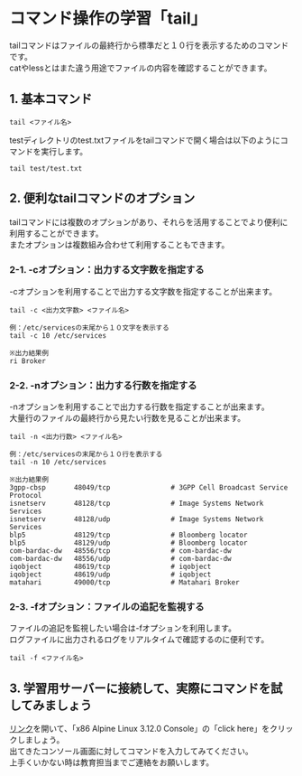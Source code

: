 # コマンド操作の学習「tail」
tailコマンドはファイルの最終行から標準だと１０行を表示するためのコマンドです。  
catやlessとはまた違う用途でファイルの内容を確認することができます。
## 1. 基本コマンド
```shell
tail <ファイル名>
```
testディレクトリのtest.txtファイルをtailコマンドで開く場合は以下のようにコマンドを実行します。
```shell
tail test/test.txt
```
## 2. 便利なtailコマンドのオプション
tailコマンドには複数のオプションがあり、それらを活用することでより便利に利用することができます。  
またオプションは複数組み合わせて利用することもできます。
### 2-1. -cオプション：出力する文字数を指定する
-cオプションを利用することで出力する文字数を指定することが出来ます。  
```shell
tail -c <出力文字数> <ファイル名>

例：/etc/servicesの末尾から１０文字を表示する
tail -c 10 /etc/services

※出力結果例
ri Broker
```
### 2-2. -nオプション：出力する行数を指定する
-nオプションを利用することで出力する行数を指定することが出来ます。  
大量行のファイルの最終行から見たい行数を見ることが出来ます。
```shell
tail -n <出力行数> <ファイル名>

例：/etc/servicesの末尾から１０行を表示する
tail -n 10 /etc/services

※出力結果例
3gpp-cbsp       48049/tcp               # 3GPP Cell Broadcast Service Protocol
isnetserv       48128/tcp               # Image Systems Network Services
isnetserv       48128/udp               # Image Systems Network Services
blp5            48129/tcp               # Bloomberg locator
blp5            48129/udp               # Bloomberg locator
com-bardac-dw   48556/tcp               # com-bardac-dw
com-bardac-dw   48556/udp               # com-bardac-dw
iqobject        48619/tcp               # iqobject
iqobject        48619/udp               # iqobject
matahari        49000/tcp               # Matahari Broker
```
### 2-3. -fオプション：ファイルの追記を監視する
ファイルの追記を監視したい場合は-fオプションを利用します。  
ログファイルに出力されるログをリアルタイムで確認するのに便利です。
```shell
tail -f <ファイル名>
```
## 3. 学習用サーバーに接続して、実際にコマンドを試してみましょう
[リンク](https://bellard.org/jslinux/)を開いて、「x86 Alpine Linux 3.12.0 Console」の「click here」をクリックしましょう。  
出てきたコンソール画面に対してコマンドを入力してみてください。  
上手くいかない時は教育担当までご連絡をお願いします。